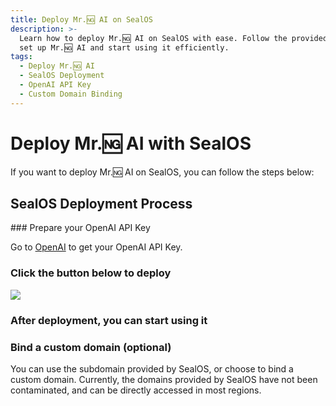 ```yaml
---
title: Deploy Mr.🆖 AI on SealOS
description: >-
  Learn how to deploy Mr.🆖 AI on SealOS with ease. Follow the provided steps to
  set up Mr.🆖 AI and start using it efficiently.
tags:
  - Deploy Mr.🆖 AI
  - SealOS Deployment
  - OpenAI API Key
  - Custom Domain Binding
---
```


# Deploy Mr.🆖 AI with SealOS

If you want to deploy Mr.🆖 AI on SealOS, you can follow the steps below:

## SealOS Deployment Process

<Steps>
  ### Prepare your OpenAI API Key

Go to [OpenAI](https://platform.openai.com/account/api-keys) to get your OpenAI API Key.

### Click the button below to deploy

[![][deploy-button-image]][deploy-link]

### After deployment, you can start using it

### Bind a custom domain (optional)

You can use the subdomain provided by SealOS, or choose to bind a custom domain. Currently, the domains provided by SealOS have not been contaminated, and can be directly accessed in most regions.

</Steps>

[deploy-button-image]: https://raw.githubusercontent.com/labring-actions/templates/main/Deploy-on-Sealos.svg
[deploy-link]: https://cloud.sealos.io/?openapp=system-template%3FtemplateName%3Dlobe-chat
